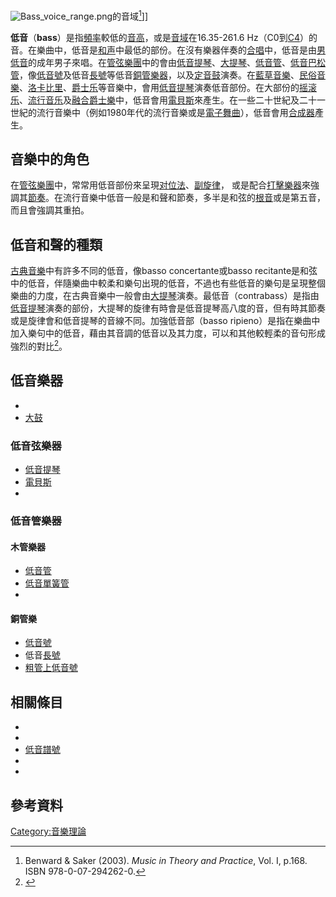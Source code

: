 {{expert|time=2016-04-09T20:46:30+00:00}}
[[Image:Bass_voice_range.png|thumb]]的音域<ref>Benward & Saker (2003). ''Music in Theory and Practice'', Vol. I, p.168. ISBN 978-0-07-294262-0.</ref>]]

'''低音'''（'''bass'''）是指[[頻率|頻率]]較低的[[音高|音高]]，或是[[音域|音域]]在16.35-261.6 Hz（C0到[[C_(音名)|C4]]）的音。在樂曲中，低音是[[和声|和声]]中最低的部份。在沒有樂器伴奏的[[合唱|合唱]]中，低音是由[[男低音|男低音]]的成年男子來唱。在[[管弦樂團|管弦樂團]]中的{{le|低音線|bass line}}會由[[低音提琴|低音提琴]]、[[大提琴|大提琴]]、[[低音管|低音管]]、[[低音巴松管|低音巴松管]]，像[[低音號|低音號]]及低音[[長號|長號]]等低音[[銅管樂器|銅管樂器]]，以及[[定音鼓|定音鼓]]演奏。在[[藍草音樂|藍草音樂]]、[[民俗音樂|民俗音樂]]、[[洛卡比里|洛卡比里]]、[[爵士乐|爵士乐]]等音樂中，會用[[低音提琴|低音提琴]]演奏低音部份。在大部份的[[摇滚乐|摇滚乐]]、[[流行音乐|流行音乐]]及[[融合爵士樂|融合爵士樂]]中，低音會用[[電貝斯|電貝斯]]來產生。在一些二十世紀及二十一世紀的流行音樂中（例如1980年代的流行音樂或是[[電子舞曲|電子舞曲]]），低音會用[[合成器|合成器]]產生。

==音樂中的角色==
在[[管弦樂團|管弦樂團]]中，常常用低音部份來呈現[[对位法|对位法]]、[[旋律|副旋律]]，<!--在合聲中可能是[[和弦|和弦]]輪廓或是並列in a [[harmony|harmonic]] context either to outline or juxtapose the progression of the [[chord_(music)|chord]]s,-->或是配合[[打擊樂器|打擊樂器]]來強調其[[節奏|節奏]]。在流行音樂中低音一般是和聲和節奏，多半是和弦的[[根音|根音]]或是第五音，而且會強調其重拍。<!--"The bass differs from other voices because of the particular role it plays in supporting and defining harmonic motion. It does so at levels ranging from immediate, chord-by-chord events to the larger harmonic organization of a entire work."<ref>Cadwallader, Allen (1998). ''Analysis of Tonal Music: A Schenkerian Approach'', p. 45. ISBN 0195102320.</ref>-->

==低音和聲的種類==
[[古典音樂|古典音樂]]中有許多不同的低音，像basso concertante或basso recitante是和弦中的低音，伴隨樂曲中較柔和樂句出現的低音，不過也有些低音的樂句是呈現整個樂曲的力度，在古典音樂中一般會由[[大提琴|大提琴]]演奏。最低音（contrabass）是指由[[低音提琴|低音提琴]]演奏的部份，大提琴的旋律有時會是低音提琴高八度的音，但有時其節奏或是旋律會和低音提琴的音線不同。加強低音部（basso ripieno）是指在樂曲中加入樂句中的低音，藉由其音調的低音以及其力度，可以和其他較輕柔的音句形成強烈的對比<ref name=ea>{{Cite Americana|wstitle=Bass (music)}}</ref>。

==低音樂器==
<!--{{main|Bass (instrument)}}-->
*{{le|Keyboard bass||Keyboard bass}}
*[[大鼓|大鼓]]

===低音弦樂器===
*[[低音提琴|低音提琴]]
*[[電貝斯|電貝斯]]
*{{le|洗衣桶貝斯|Washtub bass}}

===低音管樂器===
====木管樂器====
*[[低音管|低音管]]
*[[低音單簧管|低音單簧管]]
*{{le|低音薩克斯風|Bass saxophone}}

====銅管樂====
*[[低音號|低音號]]
*低音[[長號|長號]]
*[[粗管上低音號|粗管上低音號]]

==相關條目==
*{{le|亚低音|Sub bass}}
*{{le|Treble|Treble (sound)}}
*[[低音譜號|低音譜號]]
*{{le|數字低音|Figured bass}}
*{{le|低音樂器|Bass (instrument)}}

==參考資料==
{{reflist}}

{{DEFAULTSORT:低音}}
[[Category:音樂理論|Category:音樂理論]]